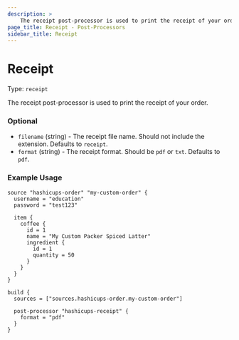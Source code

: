 ```yaml
---
description: >
    The receipt post-processor is used to print the receipt of your order.
page_title: Receipt - Post-Processors
sidebar_title: Receipt
---
```


# Receipt

Type: `receipt`

The receipt post-processor is used to print the receipt of your order.

### Optional

- `filename` (string) - The receipt file name. Should not include the extension. Defaults to `receipt`.
- `format` (string) - The receipt format. Should be `pdf` or `txt`. Defaults to `pdf`.

### Example Usage

```hcl
source "hashicups-order" "my-custom-order" {
  username = "education"
  password = "test123"

  item {
    coffee {
      id = 1
      name = "My Custom Packer Spiced Latter"
      ingredient {
        id = 1
        quantity = 50
      }
    }
  }
}

build {
  sources = ["sources.hashicups-order.my-custom-order"]

  post-processor "hashicups-receipt" {
    format = "pdf"
  }
}
```

